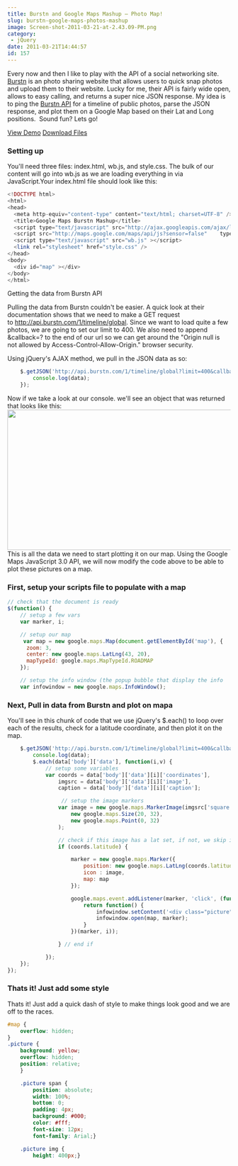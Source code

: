 ```yaml
---
title: Burstn and Google Maps Mashup – Photo Map!
slug: burstn-google-maps-photos-mashup
image: Screen-shot-2011-03-21-at-2.43.09-PM.png
category:
 - jQuery
date: 2011-03-21T14:44:57
id: 157
---
```


Every now and then I like to play with the API of a social networking site. <a href="http://burstn.com">Burstn</a> is an photo sharing website that allows users to quick snap photos and upload them to their website. Lucky for me, their API is fairly wide open, allows to easy calling, and returns a super nice JSON response. My idea is to ping the <a href="http://groups.google.com/group/burstn/web/api-documentation">Burstn API</a> for a timeline of public photos, parse the JSON response, and plot them on a Google Map based on their Lat and Long positions.  Sound fun? Lets go!

<a href="http://wesbos.com/demos/burstn-map">View Demo</a> <a href="http://wesbos.com/demos/burstn-map.zip">Download Files</a>
<h3>Setting up</h3>
You'll need three files: index.html, wb.js, and style.css. The bulk of our content will go into wb.js as we are loading everything in via JavaScript.Your index.html file should look like this:

```php
<!DOCTYPE html>
<html>
<head>
  <meta http-equiv="content-type" content="text/html; charset=UTF-8" />
  <title>Google Maps Burstn Mashup</title>
  <script type="text/javascript" src="http://ajax.googleapis.com/ajax/libs/jquery/1.4/jquery.min.js"></script>
  <script src="http://maps.google.com/maps/api/js?sensor=false"    type="text/javascript"></script>
  <script type="text/javascript" src="wb.js" ></script>
  <link rel="stylesheet" href="style.css" />
</head>
<body>
  <div id="map" ></div>
</body>
</html>
```
Getting the data from Burstn API

Pulling the data from Burstn couldn't be easier. A quick look at their documentation shows that we need to make a GET request to http://api.burstn.com/1/timeline/global. Since we want to load quite a few photos, we are going to set our limit to 400. We also need to append &callback=? to the end of our url so we can get around the "Origin null is not allowed by Access-Control-Allow-Origin." browser security.

Using jQuery's AJAX method, we pull in the JSON data as so:

```js
	$.getJSON('http://api.burstn.com/1/timeline/global?limit=400&callback=?', function(data) {
		console.log(data);
	});
```
Now if we take a look at our console. we'll see an object that was returned that looks like this:
<img class="aligncenter size-full wp-image-176" title="Screen shot 2011-03-21 at 2.23.34 PM" src="Screen-shot-2011-03-21-at-2.23.34-PM.png" alt="" width="586" height="317" />
This is all the data we need to start plotting it on our map. Using the Google Maps JavaScript 3.0 API, we will now modify the code above to be able to plot these pictures on a map.
<h3>First, setup your scripts file to populate with a map</h3>

```js
// check that the document is ready
$(function() {
	// setup a few vars
	var marker, i; 

	// setup our map
	 var map = new google.maps.Map(document.getElementById('map'), {
      zoom: 3,
      center: new google.maps.LatLng(43, 20),
      mapTypeId: google.maps.MapTypeId.ROADMAP
    });

    // setup the info window (the popup bubble that display the info
    var infowindow = new google.maps.InfoWindow();
```
<h3>Next, Pull in data from Burstn and plot on mapa</h3>
You'll see in this chunk of code that we use jQuery's $.each() to loop over each of the results, check for a latitude coordinate, and then plot it on the map.

```js
	$.getJSON('http://api.burstn.com/1/timeline/global?limit=400&callback=?', function(data) {
		console.log(data);
		$.each(data['body']['data'], function(i,v) {
			// setup some variables
			var coords = data['body']['data'][i]['coordinates'],
				imgsrc = data['body']['data'][i]['image'],
				caption = data['body']['data'][i]['caption'];

				 // setup the image markers
				var image = new google.maps.MarkerImage(imgsrc['square'],
					new google.maps.Size(20, 32),
					new google.maps.Point(0, 32)
				);

				// check if this image has a lat set, if not, we skip it.
				if (coords.latitude) { 

					marker = new google.maps.Marker({
						position: new google.maps.LatLng(coords.latitude, coords.longitude),
						icon : image,
						map: map
					});

					google.maps.event.addListener(marker, 'click', (function(marker, i) {
						return function() {
							infowindow.setContent('<div class="picture"> <span class="title">'+caption+'<img src="'+imgsrc['medium']+'" alt="" /></div>');
							infowindow.open(map, marker);
						}
					})(marker, i));

				} // end if

			});
	});
});
```
<h3>Thats it! Just add some style</h3>
Thats it! Just add a quick dash of style to make things look good and we are off to the races.

```css
#map {
	overflow: hidden;
}
.picture {
	background: yellow;
	overflow: hidden;
	position: relative;
	}

	.picture span {
		position: absolute;
		width: 100%;
		bottom: 0;
		padding: 4px;
		background: #000;
		color: #fff;
		font-size: 12px;
		font-family: Arial;}

	.picture img {
		height: 400px;}
```